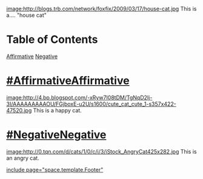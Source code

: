 [[image:http://blogs.trb.com/network/foxfix/2009/03/17/house-cat.jpg]]
This is a.... "house cat"
=Table of Contents= 
[[http://wiki.debatecoaches.org/page/diff/2012-2013%20-%20Midway%20(TX)%20-%20Jacob%20Bell%20%26%20Riley%20Aguilar?v1=367024038&v2=370917158#Affirmative|Affirmative]]
[[http://wiki.debatecoaches.org/page/diff/2012-2013%20-%20Midway%20(TX)%20-%20Jacob%20Bell%20%26%20Riley%20Aguilar?v1=367024038&v2=370917158#Negative|Negative]]


=<span style="background-color: #ffffff;">[[#Affirmative]]Affirmative</span>= 
[[image:http://4.bp.blogspot.com/-xRyw7I08tDM/TgNqD2Ij-3I/AAAAAAAAAOU/FGjboxE-u2U/s1600/cute_cat_cute_1-s357x422-47520.jpg]]
This is a happy cat.
=<span style="background-color: #ffffff;">[[#Negative]]Negative</span>= 
[[image:http://0.tqn.com/d/cats/1/0/c/i/3/iStock_AngryCat425x282.jpg]]
This is an angry cat.


<span style="background-color: #ffffff;">[[include page="space.template.Footer"]] </span>